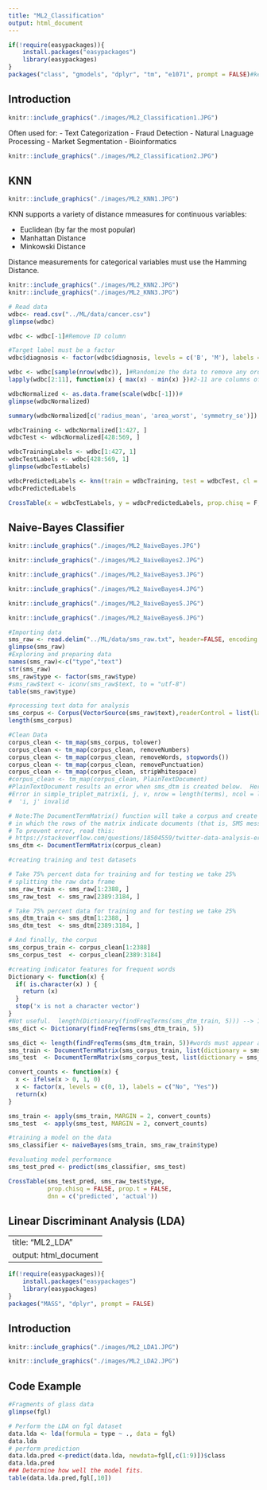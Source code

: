 ```yaml
---
title: "ML2_Classification"
output: html_document
---
```


```r
if(!require(easypackages)){
    install.packages("easypackages")
    library(easypackages)
}
packages("class", "gmodels", "dplyr", "tm", "e1071", prompt = FALSE)#kernlab needed for spam data
```

## Introduction

```r
knitr::include_graphics("./images/ML2_Classification1.JPG")
```

Often used for:
- Text Categorization
- Fraud Detection 
- Natural Lnaguage Processing
- Market Segmentation
- Bioinformatics

```r
knitr::include_graphics("./images/ML2_Classification2.JPG")
```

## KNN

```r
knitr::include_graphics("./images/ML2_KNN1.JPG")
```

KNN supports a variety of distance mmeasures for continuous variables:

- Euclidean (by far the most popular)
- Manhattan Distance
- Minkowski Distance

Distance measurements for categorical variables must use the Hamming Distance.

```r
knitr::include_graphics("./images/ML2_KNN2.JPG")
knitr::include_graphics("./images/ML2_KNN3.JPG")
```

```r
# Read data 
wdbc<- read.csv("../ML/data/cancer.csv")
glimpse(wdbc)

wdbc <- wdbc[-1]#Remove ID column

#Target label must be a factor
wdbc$diagnosis <- factor(wdbc$diagnosis, levels = c('B', 'M'), labels = c('Benign', 'Malignant'))

wdbc <- wdbc[sample(nrow(wdbc)), ]#Randomize the data to remove any ordering effects - REMEBER THIS!
lapply(wdbc[2:11], function(x) { max(x) - min(x) })#2-11 are columns of means

wdbcNormalized <- as.data.frame(scale(wdbc[-1]))#
glimpse(wdbcNormalized)

summary(wdbcNormalized[c('radius_mean', 'area_worst', 'symmetry_se')])

wdbcTraining <- wdbcNormalized[1:427, ]
wdbcTest <- wdbcNormalized[428:569, ]

wdbcTrainingLabels <- wdbc[1:427, 1]
wdbcTestLabels <- wdbc[428:569, 1]
glimpse(wdbcTestLabels)

wdbcPredictedLabels <- knn(train = wdbcTraining, test = wdbcTest, cl = wdbcTrainingLabels, k=21)
wdbcPredictedLabels

CrossTable(x = wdbcTestLabels, y = wdbcPredictedLabels, prop.chisq = F, dnn = c('actual', 'predicted'))
```

## Naive-Bayes Classifier

```r
knitr::include_graphics("./images/ML2_NaiveBayes.JPG")

knitr::include_graphics("./images/ML2_NaiveBayes2.JPG")

knitr::include_graphics("./images/ML2_NaiveBayes3.JPG")

knitr::include_graphics("./images/ML2_NaiveBayes4.JPG")

knitr::include_graphics("./images/ML2_NaiveBayes5.JPG")

knitr::include_graphics("./images/ML2_NaiveBayes6.JPG")
```

```r
#Importing data
sms_raw <- read.delim("../ML/data/sms_raw.txt", header=FALSE, encoding = "latin1")
glimpse(sms_raw)
#Exploring and preparing data
names(sms_raw)<-c("type","text")
str(sms_raw)
sms_raw$type <- factor(sms_raw$type)
#sms_raw$text <- iconv(sms_raw$text, to = "utf-8")
table(sms_raw$type)

#processing text data for analysis
sms_corpus <- Corpus(VectorSource(sms_raw$text),readerControl = list(language="en_US"))
length(sms_corpus)

#Clean Data
corpus_clean <- tm_map(sms_corpus, tolower)
corpus_clean <- tm_map(corpus_clean, removeNumbers)
corpus_clean <- tm_map(corpus_clean, removeWords, stopwords())
corpus_clean <- tm_map(corpus_clean, removePunctuation)
corpus_clean <- tm_map(corpus_clean, stripWhitespace)
#corpus_clean <- tm_map(corpus_clean, PlainTextDocument)
#PlainTextDocument results an error when sms_dtm is created below.  Here is the error:
#Error in simple_triplet_matrix(i, j, v, nrow = length(terms), ncol = length(corpus),  : 
#  'i, j' invalid

# Note:The DocumentTermMatrix() function will take a corpus and create a data structure called a sparse matrix,
# in which the rows of the matrix indicate documents (that is, SMS messages) and the columns indicate terms (that is, words). Each cell in the matrix stores a number indicating a count of the times the word indicated by the column appears in the document indicated by the row
# To prevent error, read this:
# https://stackoverflow.com/questions/18504559/twitter-data-analysis-error-in-term-document-matrix
sms_dtm <- DocumentTermMatrix(corpus_clean)

#creating training and test datasets

# Take 75% percent data for training and for testing we take 25% 
# splitting the raw data frame
sms_raw_train <- sms_raw[1:2388, ]
sms_raw_test  <- sms_raw[2389:3184, ]

# Take 75% percent data for training and for testing we take 25% 
sms_dtm_train <- sms_dtm[1:2388, ]
sms_dtm_test  <- sms_dtm[2389:3184, ]

# And finally, the corpus
sms_corpus_train <- corpus_clean[1:2388]
sms_corpus_test  <- corpus_clean[2389:3184]

#creating indicator features for frequent words
Dictionary <- function(x) {
  if( is.character(x) ) {
    return (x)
  }
  stop('x is not a character vector')
}
#Not useful.  length(Dictionary(findFreqTerms(sms_dtm_train, 5))) --> 1084
sms_dict <- Dictionary(findFreqTerms(sms_dtm_train, 5))

sms_dict <- length(findFreqTerms(sms_dtm_train, 5))#words must appear at least 5 times
sms_train <- DocumentTermMatrix(sms_corpus_train, list(dictionary = sms_dict))
sms_test  <- DocumentTermMatrix(sms_corpus_test, list(dictionary = sms_dict))

convert_counts <- function(x) {
  x <- ifelse(x > 0, 1, 0)
  x <- factor(x, levels = c(0, 1), labels = c("No", "Yes"))
  return(x)
}

sms_train <- apply(sms_train, MARGIN = 2, convert_counts)
sms_test  <- apply(sms_test, MARGIN = 2, convert_counts)

#training a model on the data
sms_classifier <- naiveBayes(sms_train, sms_raw_train$type)

#evaluating model performance
sms_test_pred <- predict(sms_classifier, sms_test)

CrossTable(sms_test_pred, sms_raw_test$type,
           prop.chisq = FALSE, prop.t = FALSE,
           dnn = c('predicted', 'actual'))
```

## Linear Discriminant Analysis (LDA)

---
title: "ML2_LDA"
output: html_document
---

```r
if(!require(easypackages)){
    install.packages("easypackages")
    library(easypackages)
}
packages("MASS", "dplyr", prompt = FALSE)
```

## Introduction

```r
knitr::include_graphics("./images/ML2_LDA1.JPG")

knitr::include_graphics("./images/ML2_LDA2.JPG")
```

## Code Example

```r
#Fragments of glass data
glimpse(fgl)

# Perform the LDA on fgl dataset
data.lda <- lda(formula = type ~ ., data = fgl)
data.lda
# perform prediction
data.lda.pred <-predict(data.lda, newdata=fgl[,c(1:9)])$class
data.lda.pred
### Determine how well the model fits.
table(data.lda.pred,fgl[,10])
```


